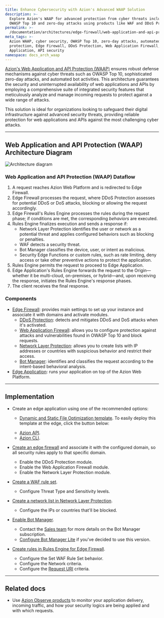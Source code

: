 ```yaml
---
title: Enhance Cybersecurity with Azion's Advanced WAAP Solution
description: >-
  Explore Azion's WAAP for advanced protection from cyber threats including
  OWASP Top 10 and zero-day attacks using products like WAF and DDoS Protection.
permalink: >-
  /documentation/architectures/edge-firewall/web-application-and-api-protection-waap/
meta_tags: >-
  Azion WAAP, cyber security, OWASP Top 10, zero-day attacks, automated bot
  protection, Edge Firewall, DDoS Protection, Web Application Firewall, Edge
  Application, API security
namespace: docs_arch_waap
---
```



[Azion's Web Application and API Protection (WAAP)](https://www.azion.com/en/solutions/waap/) ensures robust defense mechanisms against cyber threats such as OWASP Top 10, sophisticated zero-day attacks, and automated bot activities. This architecture guarantees the security and uninterrupted availability of web applications and APIs by employing a comprehensive suite of integrated security features that meticulously analyze and manage incoming requests to protect against a wide range of attacks.

This solution is ideal for organizations looking to safeguard their digital infrastructure against advanced security threats, providing reliable protection for web applications and APIs against the most challenging cyber attacks.

---

## Web Application and API Protection (WAAP) Architecture Diagram

![Architecture diagram](/assets/docs/images/uploads/diagram-waap.png)

### Web Application and API Protection (WAAP) Dataflow

1. A request reaches Azion Web Platform and is redirected to Edge Firewall.
2. Edge Firewall processes the request, where DDoS Protection assesses for potential DDoS or DoS attacks, blocking or allowing the request accordingly.
3. Edge Firewall's Rules Engine processes the rules during the request phase; if conditions are met, the corresponding *behaviors* are executed.
4. Rules Engine finalizes execution and sends a response if:
    - Network Layer Protection identifies the user or network as a potential threat and applies configured behaviors such as blocking or penalties.
    - WAF detects a security threat.
    - Bot Manager classifies the device, user, or intent as malicious.
    - Security Edge Functions or custom rules, such as rate limiting, deny access or take other preventive actions to protect the application.
5. Rules Engine permits the request to proceed to Edge Application.
6. Edge Application's Rules Engine forwards the request to the Origin—whether it be multi-cloud, on-premises, or hybrid—and, upon receiving the response, initiates the Rules Engine's response phases.
7. The client receives the final response.

### Components

- [Edge Firewall](/en/documentation/products/secure/edge-firewall/): provides main settings to set up your instance and associate it with domains and activate modules.
    - [DDoS Protection](/en/documentation/products/secure/edge-firewall/ddos-protection/): detects and mitigates DDoS and DoS attacks when it's activated.
    - [Web Application Firewall](/en/documentation/products/secure/edge-firewall/web-application-firewall/): allows you to configure protection against attacks and vulnerabilities found in OWASP Top 10 and block requests.
    - [Network Layer Protection](/en/documentation/products/secure/edge-firewall/network-layer-protection/): allows you to create lists with IP addresses or countries with suspicious behavior and restrict their access.
    - [Bot Manager](/en/documentation/products/secure/edge-firewall/bot-manager/): identifies and classifies the request according to the intent-based behavioral analysis.
- [Edge Application](/en/documentation/products/build/edge-application/): runs your application on top of the Azion Web Platform.

---

## Implementation

- Create an edge application using one of the recommended options:
    - [Dynamic and Static File Optimization template](/en/documentation/products/guides/dynamic-and-static-file-optimization-template/). To easily deploy this template at the edge, click the button below:

    <LinkButton
      label="Deploy the Dynamic and Static File Optimization Template"
      link="https://console.azion.com/create/azion/dynamic-and-static-file-optimization"
      icon="ai ai-azion"
      icon-pos="left"
      target="_blank"
    />

    - [Azion API](https://api.azion.com/#9c61e0fd-e7aa-4a5f-b29e-7f9d71b98d5f).
    - [Azion CLI](/en/documentation/products/azion-cli/overview/).
- [Create an edge firewall](/en/documentation/products/guides/secure/edge-firewall-configure-main-settings/) and associate it with the configured domain, so all security rules apply to that specific domain.
    - Enable the DDoS Protection module.
    - Enable the Web Application Firewall module.
    - Enable the Network Layer Protection module.
- [Create a WAF rule set](/en/documentation/products/guides/secure/create-waf-rule-set/).
    - Configure Threat Type and Sensitivity levels.
- [Create a network list in Network Layer Protection](/en/documentation/products/guides/blocklists-ip-addresses-edge/).
    - Configure the IPs or countries that'll be blocked.
- [Enable Bot Manager](/en/documentation/products/secure/edge-firewall/bot-manager/).
    - Contact the [Sales team](https://www.azion.com/en/contact-sales/) for more details on the Bot Manager subscription.
    - [Configure Bot Manager Lite](/en/documentation/products/guides/bot-manager-lite/) if you've decided to use this version.
- [Create rules in Rules Engine for Edge Firewall](/en/documentation/products/guides/secure/work-with-rules-engine/).
    - Configure the Set WAF Rule Set behavior.
    - Configure the Network criteria.
    - Configure the [Request URI](/en/documentation/products/guides/bot-manager-lite/#setting-up-the-rules-engine) criteria.

---

## Related docs

- Use [Azion Observe products](/en/documentation/products/observe/overview/) to monitor your application delivery, incoming traffic, and how your security logics are being applied and with which requests.
